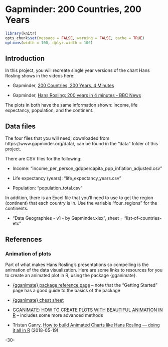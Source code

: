 <!-- 
This file by Martin Monkman 
is licensed under a Creative Commons Attribution 4.0 International License
https://creativecommons.org/licenses/by/4.0/  
-->


# Gapminder:  200 Countries, 200 Years {#gapminder200}


```r
library(knitr)
opts_chunk$set(message = FALSE, warning = FALSE, cache = TRUE)
options(width = 100, dplyr.width = 100)

```

## Introduction {#gapminder200-intro}


In this project, you will recreate  single year versions of the chart Hans Rosling shows in the videos here:

* Gapminder, [200 Countries, 200 Years, 4 Minutes](https://www.gapminder.org/videos/200-years-that-changed-the-world/)

* Gapminder, [Hans Rosling: 200 years in 4 minutes - BBC News](https://www.youtube.com/watch?v=Z8t4k0Q8e8Y)

The plots in both have the same information shown: income, life expectancy, population, and the continent.

## Data files {#gapminder200-data}

The four files that you will need, downloaded from https://www.gapminder.org/data/, can be found in the "data" folder of this project.

There are CSV files for the following:

* Income: "income_per_person_gdppercapita_ppp_inflation_adjusted.csv"

* Life expectancy (years): "life_expectancy_years.csv"

* Population: "population_total.csv"

In addition, there is an Excel file that you'll need to use to get the region (continent) that each country is in. Use the variable "four_regions" for the continents.

* "Data Geographies - v1 - by Gapminder.xlsx", sheet = "list-of-countries-etc"






## References {#gapminder200-ref}

### Animation of plots 

Part of what makes Hans Rosling's presentations so compelling is the animation of the data visualization. Here are some links to resources for you to create an animated plot in R, using the package {gganimate}. 

* [{gganimate} package reference page](https://gganimate.com/index.html) -- note that the "Getting Started" page has a good guide to the basics of the package

* [{gganimate} cheat sheet](https://raw.githubusercontent.com/rstudio/cheatsheets/main/gganimate.pdf)

* [GGANIMATE: HOW TO CREATE PLOTS WITH BEAUTIFUL ANIMATION IN R](https://www.datanovia.com/en/blog/gganimate-how-to-create-plots-with-beautiful-animation-in-r/) -- includes some more advanced methods

* Tristan Ganry, [How to build Animated Charts like Hans Rosling — doing it all in R](https://towardsdatascience.com/how-to-build-animated-charts-like-hans-rosling-doing-it-all-in-r-570efc6ba382) (2018-05-19)



-30-


